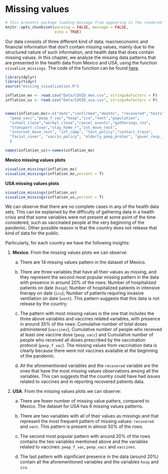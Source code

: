 # Missing values


```r
# this prevents package loading message from appearing in the rendered version of your problem set
knitr::opts_chunk$set(warning = FALSE, message = FALSE,
                      echo = TRUE)
```

Our data consists of three different kind of data; macroeconomic and financial information that don't contain missing values, mainly due to the structured nature of such information, and health data that does contain missing values. In this chapter, we analyze the missing data patterns that are presented in the health data from Mexico and USA, using the function `visualize_missings`. The code of the function can be found [here](https://github.com/EDAV-Section2-FP34/covidUSMexico/blob/main/missing_visualization.R).

```r
library(dplyr)
library(tidyr)
source("missing_visualization.R")

inflation_mx <- read.csv("Data/COVID_mex.csv", stringsAsFactors = F)
inflation_us <- read.csv("Data/COVID_usa.csv", stringsAsFactors = F)


names(inflation_mx)<-c("date","confirmed","deaths", "recovered","tests","vaccines",
  "peop_vacc","peop_f_vac","hosp","icu","vent","population",
  "school_close","workpl_close","cancel_events","gatherings_res",
  "transport_close","stay_home_r","int_move_rest",
  "internat_move_rest", "inf_camp", "test_policy","contact_trace",
  "facial_cover", "vaccin_policy", "elderly_peop_protec", "gover_resp_ind", "string_ind", "cont_health_ind","econ_supp_ind"
  )

names(inflation_us)<-names(inflation_mx)

```

**Mexico missing values plots**
```r
visualize_missings(inflation_mx)
visualize_missings(inflation_mx,percent = T)
```


**USA missing values plots**
```r
visualize_missings(inflation_us)
visualize_missings(inflation_us,percent = T)
```

We can observe that there are no complete cases in any of the health data sets. This can be explained by the difficulty of gathering data in a health crisis and that some variables were not present at some point of the time considered, such as vaccinated people at the very beginning of the pandemic. Other possible reason is that the country does not release that kind of data for the public. 

Particularly, for each country we have the following insights:

1. **Mexico**. From the missing values plots we can observe:
  
    a. There are 14 missing values pattern in the dataset of Mexico.
    
    b. There are three variables that have all their values as missing, and they represent the second most popular missing pattern in the data with presence in around 20% of the rows: Number of hospitalized patients on date (`hosp`); Number of hospitalized patients in intensive therapy on date (`icu`); Number of patients requiring invasive ventilation on date (`vent`). This pattern suggests that this data is not release by the country.
    
    c. The pattern with most missing values is the one that includes the three above variables and vaccines related variables, with presence in around 35% of the rows: Cumulative number of total doses administered (`vaccines`), Cumulative number of people who received at least one vaccine dose (`peop_vacc`) and Cumulative number of people who received all doses prescribed by the vaccination protocol (`peop_f_vac`). The missing values from vaccination data is clearly because there were not vaccines available at the beginning of the pandemic.
    
    d. All the aforementioned variables and the `recovered` variable are the ones that have the most missing values observations among all the variables. This can suggests that the country could have had issues related to vaccines and in reporting recovered patients data.

2. **USA**: From the missing values plots we can observe:

    a. There are fewer number of missing value patters, compared to Mexico. The dataset for USA has 6 missing values patterns.
    
    b. There are two variables with all of their values as missings and that represent the most frequent pattern of missing values: `recovered` and `vent`. This pattern is present in almost 50% of the rows.
    
    c. The second most popular pattern with around 20% of the rows contains the two variables mentioned above and the variables related to vaccines: `peop_f_vac`, `peop_vacc` and `vaccines`. 
    
    d. The last pattern with significant presence in the data (around 20%) contain all the aforementioned variables and the variables `hosp` and `icu`.
